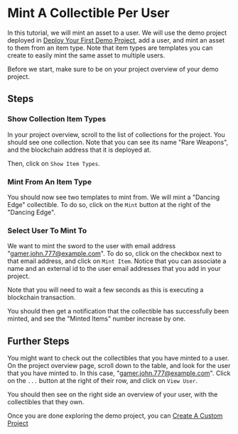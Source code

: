 
# Mint A Collectible Per User

In this tutorial, we will mint an asset to a user. We will use the demo project deployed in [Deploy Your First Demo Project](/dashboard-docs/deploy-demo-project), add a user, and mint an asset to them from an item type. Note that item types are templates you can create to easily mint the same asset to multiple users.

Before we start, make sure to be on your project overview of your demo project.

## Steps

<Steps>

### Show Collection Item Types

In your project overview, scroll to the list of collections for the project. You should see one collection. Note that you can see its name "Rare Weapons", and the blockchain address that it is deployed at.

Then, click on `Show Item Types`.


<Screenshot src={demoCollectionsTable} alt="demoCollectionsTable" />

### Mint From An Item Type

You should now see two templates to mint from. We will mint a "Dancing Edge" collectible. To do so, click on the `Mint` button at the right of the "Dancing Edge".


<Screenshot src={demoItemTypes} alt="demoItemTypes" />

### Select User To Mint To

We want to mint the sword to the user with email address "gamer.john.777@example.com". To do so, click on the checkbox next to that email address, and click on `Mint Item`. Notice that you can associate a name and an external id to the user email addresses that you add in your project.


<Screenshot src={demoMintItemType} alt="demoMintItemType" />

Note that you will need to wait a few seconds as this is executing a blockchain transaction.

You should then get a notification that the collectible has successfully been minted, and see the "Minted Items" number increase by one.


<Screenshot src={demoMintItemTypeSuccessful} alt="demoMintItemTypeSuccessful" />

</Steps>

## Further Steps

You might want to check out the collectibles that you have minted to a user. On the project overview page, scroll down to the table, and look for the user that you have minted to. In this case, "gamer.john.777@example.com". Click on the `...` button at the right of their row, and click on `View User`.


<Screenshot src={demoViewUser} alt="demoViewUser" />

You should then see on the right side an overview of your user, with the collectibles that they own.


<Screenshot src={demoUserSheet} alt="demoUserSheet" />

Once you are done exploring the demo project, you can [Create A Custom Project](/dashboard-docs/create-custom-project)
